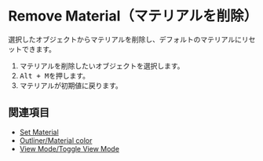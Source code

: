 
# Remove Material（マテリアルを削除）

<Reference shortcut="Alt + M" command="Remove Material" button="" />

選択したオブジェクトからマテリアルを削除し、デフォルトのマテリアルにリセットできます。

1. マテリアルを削除したいオブジェクトを選択します。
2. <kbd>Alt + M</kbd>を押します。
3. マテリアルが初期値に戻ります。

## 関連項目
- [Set Material](./set-material)
- [Outliner/Material color](../plasticity-essentials/outliner#material-color)
- [View Mode/Toggle View Mode](../plasticity-essentials/view-mode#toggle-view-mode)














